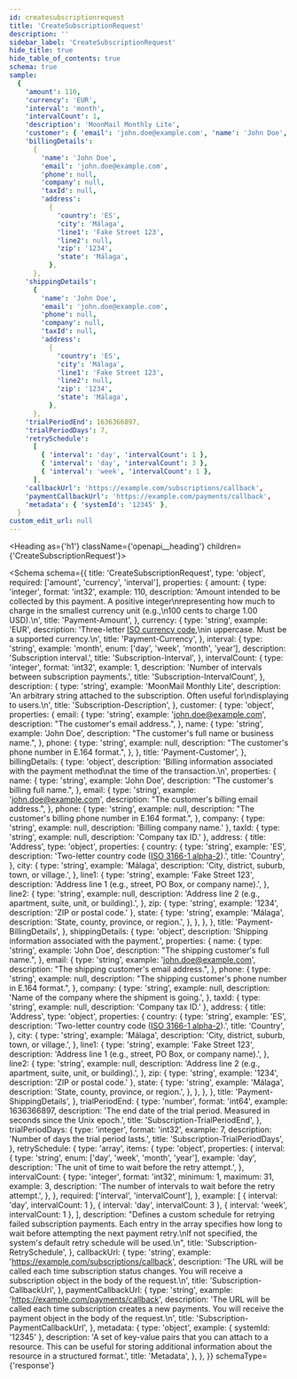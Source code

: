 ```yaml
---
id: createsubscriptionrequest
title: 'CreateSubscriptionRequest'
description: ''
sidebar_label: 'CreateSubscriptionRequest'
hide_title: true
hide_table_of_contents: true
schema: true
sample:
  {
    'amount': 110,
    'currency': 'EUR',
    'interval': 'month',
    'intervalCount': 1,
    'description': 'MoonMail Monthly Lite',
    'customer': { 'email': 'john.doe@example.com', 'name': 'John Doe', 'phone': null },
    'billingDetails':
      {
        'name': 'John Doe',
        'email': 'john.doe@example.com',
        'phone': null,
        'company': null,
        'taxId': null,
        'address':
          {
            'country': 'ES',
            'city': 'Málaga',
            'line1': 'Fake Street 123',
            'line2': null,
            'zip': '1234',
            'state': 'Málaga',
          },
      },
    'shippingDetails':
      {
        'name': 'John Doe',
        'email': 'john.doe@example.com',
        'phone': null,
        'company': null,
        'taxId': null,
        'address':
          {
            'country': 'ES',
            'city': 'Málaga',
            'line1': 'Fake Street 123',
            'line2': null,
            'zip': '1234',
            'state': 'Málaga',
          },
      },
    'trialPeriodEnd': 1636366897,
    'trialPeriodDays': 7,
    'retrySchedule':
      [
        { 'interval': 'day', 'intervalCount': 1 },
        { 'interval': 'day', 'intervalCount': 3 },
        { 'interval': 'week', 'intervalCount': 1 },
      ],
    'callbackUrl': 'https://example.com/subscriptions/callback',
    'paymentCallbackUrl': 'https://example.com/payments/callback',
    'metadata': { 'systemId': '12345' },
  }
custom_edit_url: null
---
```



<Heading as={'h1'} className={'openapi__heading'} children={'CreateSubscriptionRequest'}></Heading>

<Schema
  schema={{
    title: 'CreateSubscriptionRequest',
    type: 'object',
    required: ['amount', 'currency', 'interval'],
    properties: {
      amount: {
        type: 'integer',
        format: 'int32',
        example: 110,
        description:
          'Amount intended to be collected by this payment. A positive integer\nrepresenting how much to charge in the smallest currency unit (e.g.,\n100 cents to charge 1.00 USD).\n',
        title: 'Payment-Amount',
      },
      currency: {
        type: 'string',
        example: 'EUR',
        description:
          'Three-letter [ISO currency code](https://en.wikipedia.org/wiki/ISO_4217),\nin uppercase. Must be a supported currency.\n',
        title: 'Payment-Currency',
      },
      interval: {
        type: 'string',
        example: 'month',
        enum: ['day', 'week', 'month', 'year'],
        description: 'Subscription interval.',
        title: 'Subscription-Interval',
      },
      intervalCount: {
        type: 'integer',
        format: 'int32',
        example: 1,
        description: 'Number of intervals between subscription payments.',
        title: 'Subscription-IntervalCount',
      },
      description: {
        type: 'string',
        example: 'MoonMail Monthly Lite',
        description:
          'An arbitrary string attached to the subscription. Often useful for\ndisplaying to users.\n',
        title: 'Subscription-Description',
      },
      customer: {
        type: 'object',
        properties: {
          email: {
            type: 'string',
            example: 'john.doe@example.com',
            description: "The customer's email address.",
          },
          name: {
            type: 'string',
            example: 'John Doe',
            description: "The customer's full name or business name.",
          },
          phone: {
            type: 'string',
            example: null,
            description: "The customer's phone number in E.164 format.",
          },
        },
        title: 'Payment-Customer',
      },
      billingDetails: {
        type: 'object',
        description:
          'Billing information associated with the payment method\nat the time of the transaction.\n',
        properties: {
          name: {
            type: 'string',
            example: 'John Doe',
            description: "The customer's billing full name.",
          },
          email: {
            type: 'string',
            example: 'john.doe@example.com',
            description: "The customer's billing email address.",
          },
          phone: {
            type: 'string',
            example: null,
            description: "The customer's billing phone number in E.164 format.",
          },
          company: { type: 'string', example: null, description: 'Billing company name.' },
          taxId: { type: 'string', example: null, description: 'Company tax ID.' },
          address: {
            title: 'Address',
            type: 'object',
            properties: {
              country: {
                type: 'string',
                example: 'ES',
                description:
                  'Two-letter country code ([ISO 3166-1 alpha-2](https://en.wikipedia.org/wiki/ISO_3166-1_alpha-2)).',
                title: 'Country',
              },
              city: {
                type: 'string',
                example: 'Málaga',
                description: 'City, district, suburb, town, or village.',
              },
              line1: {
                type: 'string',
                example: 'Fake Street 123',
                description: 'Address line 1 (e.g., street, PO Box, or company name).',
              },
              line2: {
                type: 'string',
                example: null,
                description: 'Address line 2 (e.g., apartment, suite, unit, or building).',
              },
              zip: { type: 'string', example: '1234', description: 'ZIP or postal code.' },
              state: {
                type: 'string',
                example: 'Málaga',
                description: 'State, county, province, or region.',
              },
            },
          },
        },
        title: 'Payment-BillingDetails',
      },
      shippingDetails: {
        type: 'object',
        description: 'Shipping information associated with the payment.',
        properties: {
          name: {
            type: 'string',
            example: 'John Doe',
            description: "The shipping customer's full name.",
          },
          email: {
            type: 'string',
            example: 'john.doe@example.com',
            description: "The shipping customer's email address.",
          },
          phone: {
            type: 'string',
            example: null,
            description: "The shipping customer's phone number in E.164 format.",
          },
          company: {
            type: 'string',
            example: null,
            description: 'Name of the company where the shipment is going.',
          },
          taxId: { type: 'string', example: null, description: 'Company tax ID.' },
          address: {
            title: 'Address',
            type: 'object',
            properties: {
              country: {
                type: 'string',
                example: 'ES',
                description:
                  'Two-letter country code ([ISO 3166-1 alpha-2](https://en.wikipedia.org/wiki/ISO_3166-1_alpha-2)).',
                title: 'Country',
              },
              city: {
                type: 'string',
                example: 'Málaga',
                description: 'City, district, suburb, town, or village.',
              },
              line1: {
                type: 'string',
                example: 'Fake Street 123',
                description: 'Address line 1 (e.g., street, PO Box, or company name).',
              },
              line2: {
                type: 'string',
                example: null,
                description: 'Address line 2 (e.g., apartment, suite, unit, or building).',
              },
              zip: { type: 'string', example: '1234', description: 'ZIP or postal code.' },
              state: {
                type: 'string',
                example: 'Málaga',
                description: 'State, county, province, or region.',
              },
            },
          },
        },
        title: 'Payment-ShippingDetails',
      },
      trialPeriodEnd: {
        type: 'number',
        format: 'int64',
        example: 1636366897,
        description: 'The end date of the trial period. Measured in seconds since the Unix epoch.',
        title: 'Subscription-TrialPeriodEnd',
      },
      trialPeriodDays: {
        type: 'integer',
        format: 'int32',
        example: 7,
        description: 'Number of days the trial period lasts.',
        title: 'Subscription-TrialPeriodDays',
      },
      retrySchedule: {
        type: 'array',
        items: {
          type: 'object',
          properties: {
            interval: {
              type: 'string',
              enum: ['day', 'week', 'month', 'year'],
              example: 'day',
              description: 'The unit of time to wait before the retry attempt.',
            },
            intervalCount: {
              type: 'integer',
              format: 'int32',
              minimum: 1,
              maximum: 31,
              example: 3,
              description: 'The number of intervals to wait before the retry attempt.',
            },
          },
          required: ['interval', 'intervalCount'],
        },
        example: [
          { interval: 'day', intervalCount: 1 },
          { interval: 'day', intervalCount: 3 },
          { interval: 'week', intervalCount: 1 },
        ],
        description:
          "Defines a custom schedule for retrying failed subscription payments. Each entry in the array specifies how long to wait before attempting the next payment retry.\nIf not specified, the system's default retry schedule will be used.\n",
        title: 'Subscription-RetrySchedule',
      },
      callbackUrl: {
        type: 'string',
        example: 'https://example.com/subscriptions/callback',
        description:
          'The URL will be called each time subscription status changes. You will receive a subscription object in the body of the request.\n',
        title: 'Subscription-CallbackUrl',
      },
      paymentCallbackUrl: {
        type: 'string',
        example: 'https://example.com/payments/callback',
        description:
          'The URL will be called each time subscription creates a new payments. You will receive the payment object in the body of the request.\n',
        title: 'Subscription-PaymentCallbackUrl',
      },
      metadata: {
        type: 'object',
        example: { systemId: '12345' },
        description:
          'A set of key-value pairs that you can attach to a resource. This can be useful for storing additional information about the resource in a structured format.',
        title: 'Metadata',
      },
    },
  }}
  schemaType={'response'}
></Schema>
